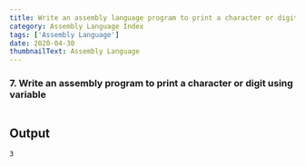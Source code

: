 ---
title: Write an assembly language program to print a character or digit using variable
category: Assembly Language Index
tags: ['Assembly Language']
date: 2020-04-30
thumbnailText: Assembly Language
---
### 7. Write an assembly program to print a character or digit using variable
```

```

## Output
```
3
```